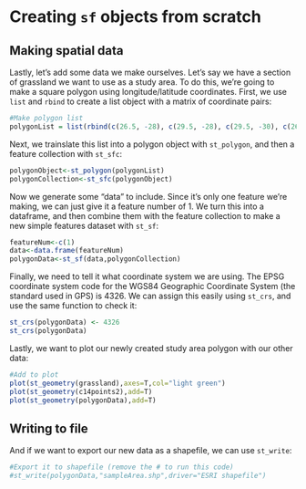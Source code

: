 # Creating `sf` objects from scratch

## Making spatial data

Lastly, let's add some data we make ourselves. Let's say we have a section of grassland we want to use as a study area. To do this, we're going to make a square polygon using longitude/latitude coordinates. First, we use `list` and `rbind` to create a list object with a matrix of coordinate pairs:

```{r}
#Make polygon list
polygonList = list(rbind(c(26.5, -28), c(29.5, -28), c(29.5, -30), c(26.5, -30), c(26.5, -28)))
```

Next, we trainslate this list into a polygon object with `st_polygon`, and then a feature collection with `st_sfc`:


```{r}
polygonObject<-st_polygon(polygonList)
polygonCollection<-st_sfc(polygonObject)
```

Now we generate some "data" to include. Since it's only one feature we're making, we can just give it a feature number of 1. We turn this into a dataframe, and then combine them with the feature collection to make a new simple features dataset with `st_sf`:

```{r}
featureNum<-c(1)
data<-data.frame(featureNum)
polygonData<-st_sf(data,polygonCollection)
```

Finally, we need to tell it what coordinate system we are using. The EPSG coordinate system code for the WGS84 Geographic Coordinate System (the standard used in GPS) is 4326. We can assign this easily using `st_crs`, and use the same function to check it:


```{r}
st_crs(polygonData) <- 4326
st_crs(polygonData)
```

Lastly, we want to plot our newly created study area polygon with our other data:

```{r}
#Add to plot
plot(st_geometry(grassland),axes=T,col="light green")
plot(st_geometry(c14points2),add=T)
plot(st_geometry(polygonData),add=T)
```

## Writing to file

And if we want to export our new data as a shapefile, we can use `st_write`: 

```{r}
#Export it to shapefile (remove the # to run this code)
#st_write(polygonData,"sampleArea.shp",driver="ESRI shapefile")
```

